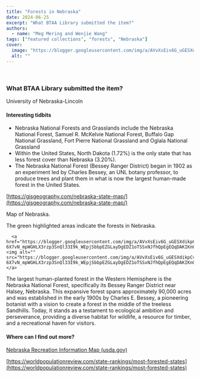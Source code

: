 ```yaml
---
title: "Forests in Nebraska"
date: 2024-06-25
excerpt: "What BTAA Library submitted the item?"
authors:
  - name: "Meg Mering and Wenjie Wang"
tags: ["featured collections", "forests", "Nebraska"]
cover:
  image: "https://blogger.googleusercontent.com/img/a/AVvXsEiv6G_uGESXdikpCvLFpbZFJvSLNtTeoLikEhyIV2y_7s1u4MGR5kOPE0P6tLsONU1B3GWHfFbrXwKZV2y1RNM3JIVVFbM01oLZKdtKDwezI_yWTnDF-6X7vN_mpWGHLX3rzp3SnQl33I9k_WEpjSbbpEZGLayDgEDZ1oTSSxNJfhQpEgEQqDAKIKnQt_4x=s320"
  alt: ""
---
```


<br/>

### What BTAA Library submitted the item?



University of Nebraska-Lincoln

 

#### Interesting tidbits

 
- Nebraska National Forests and Grasslands include the Nebraska National Forest, Samuel R. McKelvie National Forest, Buffalo Gap National Grassland, Fort Pierre National Grassland and Oglala National Grassland
- Within the United States, North Dakota (1.72%) is the only state that has less forest cover than Nebraska (3.20%).
- The Nebraska National Forest (Bessey Ranger District) began in 1902 as an experiment led by Charles Bessey, an UNL botany professor, to produce trees and plant them in what is now the largest human-made forest in the United States.
 

[https://gisgeography.com/nebraska-state-map/](https://gisgeography.com/nebraska-state-map/)



Map of Nebraska.



The green highlighted areas indicate the forests in Nebraska.

      <a href="https://blogger.googleusercontent.com/img/a/AVvXsEiv6G_uGESXdikpCvLFpbZFJvSLNtTeoLikEhyIV2y_7s1u4MGR5kOPE0P6tLsONU1B3GWHfFbrXwKZV2y1RNM3JIVVFbM01oLZKdtKDwezI_yWTnDF-6X7vN_mpWGHLX3rzp3SnQl33I9k_WEpjSbbpEZGLayDgEDZ1oTSSxNJfhQpEgEQqDAKIKnQt_4x"><img alt="" src="https://blogger.googleusercontent.com/img/a/AVvXsEiv6G_uGESXdikpCvLFpbZFJvSLNtTeoLikEhyIV2y_7s1u4MGR5kOPE0P6tLsONU1B3GWHfFbrXwKZV2y1RNM3JIVVFbM01oLZKdtKDwezI_yWTnDF-6X7vN_mpWGHLX3rzp3SnQl33I9k_WEpjSbbpEZGLayDgEDZ1oTSSxNJfhQpEgEQqDAKIKnQt_4x=s320"/></a>  

The largest human-planted forest in the Western Hemisphere is the Nebraska National Forest, specifically its Bessey Ranger District near Halsey, Nebraska. This expansive forest spans approximately 90,000 acres and was established in the early 1900s by Charles E. Bessey, a pioneering botanist with a vision to create a forest in the middle of the treeless Sandhills. Today, it stands as a testament to ecological ambition and perseverance, providing a diverse habitat for wildlife, a resource for timber, and a recreational haven for visitors.

 

#### Where can I find out more?

 

[Nebraska   Recreation Information Map (usda.gov)](https://www.fs.usda.gov/Internet/FSE_DOCUMENTS/stelprdb5389837.html)

 

[https://worldpopulationreview.com/state-rankings/most-forested-states](https://worldpopulationreview.com/state-rankings/most-forested-states)

  <br/>  <br/><br/>

